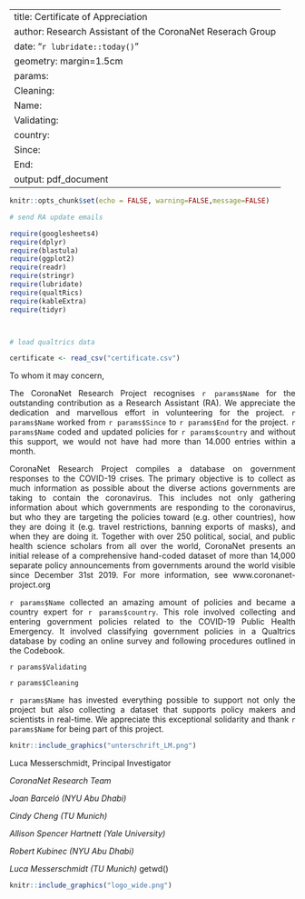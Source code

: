 
---
title: Certificate of Appreciation
author: Research Assistant of the CoronaNet Reserach Group
date: "`r lubridate::today()`"
geometry: margin=1.5cm
params:
  Cleaning: 
  Name: 
  Validating: 
  country: 
  Since:
  End:
output: pdf_document  
---
```r
knitr::opts_chunk$set(echo = FALSE, warning=FALSE,message=FALSE)

# send RA update emails

require(googlesheets4)
require(dplyr)
require(blastula)
require(ggplot2)
require(readr)
require(stringr)
require(lubridate)
require(qualtRics)
require(kableExtra)
require(tidyr)



# load qualtrics data 

certificate <- read_csv("certificate.csv")


```
<style>
body {
text-align: justify}
</style>


To whom it may concern, 

The CoronaNet Research Project recognises `r params$Name` for the outstanding contribution as a Research Assistant (RA). We appreciate the dedication and marvellous effort in volunteering for the project. `r params$Name` worked from `r params$Since` to `r params$End` for the project. `r params$Name` coded and updated policies for `r params$country` and without this support, we would not have had more than 14.000 entries within a month. 

CoronaNet Research Project compiles a database on government responses to the COVID-19 crises. The primary objective is to collect as much information as possible about the diverse actions governments are taking to contain the coronavirus. This includes not only gathering information about which governments are responding to the coronavirus, but who they are targeting the policies toward (e.g. other countries), how they are doing it (e.g. travel restrictions, banning exports of masks), and when they are doing it. Together with over 250 political, social, and public health science scholars from all over the world, CoronaNet presents an initial release of a comprehensive hand-coded dataset of more than 14,000 separate policy announcements from governments around the world visible since December 31st 2019. For more information, see www.coronanet-project.org 

`r params$Name` collected an amazing amount of policies and became a country expert for `r params$country`. This role involved collecting and entering government policies related to the COVID-19 Public Health Emergency. It involved classifying government policies in a Qualtrics database by coding an online survey and following procedures outlined in the Codebook. 

`r params$Validating`

`r params$Cleaning`

`r params$Name` has invested everything possible to support not only the project but also collecting a dataset that supports policy makers and scientists in real-time. We appreciate this exceptional solidarity and thank `r params$Name` for being part of this project. 


```r
knitr::include_graphics("unterschrift_LM.png")
```

Luca Messerschmidt, Principal Investigator
<br>


*CoronaNet Research Team*

*Joan Barceló (NYU Abu Dhabi)*

*Cindy Cheng (TU Munich)*

*Allison Spencer Hartnett (Yale University)*

*Robert Kubinec (NYU Abu Dhabi)*

*Luca Messerschmidt (TU Munich)*
getwd()

```r
knitr::include_graphics("logo_wide.png")
```
